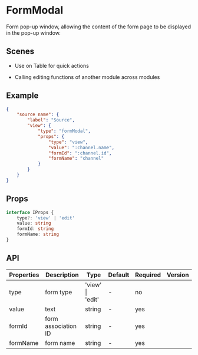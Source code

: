 # FormModal

Form pop-up window, allowing the content of the form page to be displayed in the pop-up window.

## Scenes

- Use on Table for quick actions

- Calling editing functions of another module across modules

## Example

```json
{
	"source name": {
		"label": "Source",
		"view": {
			"type": "formModal",
			"props": {
				"type": "view",
				"value": ":channel.name",
				"formId": ":channel.id",
				"formName": "channel"
			}
		}
	}
}
```

## Props

```ts
interface IProps {
	type?: 'view' | 'edit'
	value: string
	formId: string
	formName: string
}
```

## API

| Properties | Description         | Type             | Default | Required | Version |
| ---------- | ------------------- | ---------------- | ------- | -------- | ------- |
| type       | form type           | 'view' \| 'edit' | -       | no       |         |
| value      | text                | string           | -       | yes      |         |
| formId     | form association ID | string           | -       | yes      |         |
| formName   | form name           | string           | -       | yes      |         |
